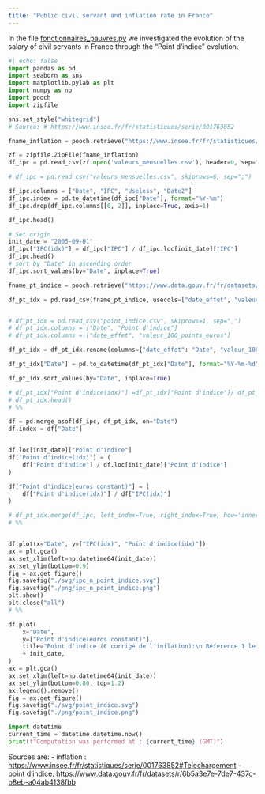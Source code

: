 ```yaml
---
title: "Public civil servant and inflation rate in France"
---
```


In the file [fonctionnaires_pauvres.py](fonctionnaires_pauvres.py) we investigated the evolution of the salary of civil servants in France through the "Point d'indice" evolution.


```python
#| echo: false
import pandas as pd
import seaborn as sns
import matplotlib.pylab as plt
import numpy as np
import pooch
import zipfile

sns.set_style("whitegrid")
# Source: # https://www.insee.fr/fr/statistiques/serie/001763852

fname_inflation = pooch.retrieve("https://www.insee.fr/fr/statistiques/serie/telecharger/csv/001763852?ordre=antechronologique&transposition=donneescolonne&periodeDebut=1&anneeDebut=1990&periodeFin=6&anneeFin=2023&revision=sansrevisions", known_hash=None)

zf = zipfile.ZipFile(fname_inflation) 
df_ipc = pd.read_csv(zf.open('valeurs_mensuelles.csv'), header=0, sep=";",skiprows=4)

# df_ipc = pd.read_csv("valeurs_mensuelles.csv", skiprows=6, sep=";")
```

```python
df_ipc.columns = ["Date", "IPC", "Useless", "Date2"]
df_ipc.index = pd.to_datetime(df_ipc["Date"], format="%Y-%m")
df_ipc.drop(df_ipc.columns[[0, 2]], inplace=True, axis=1)

df_ipc.head()

# Set origin
init_date = "2005-09-01"
df_ipc["IPC(idx)"] = df_ipc["IPC"] / df_ipc.loc[init_date]["IPC"]
df_ipc.head()
# sort by "Date" in ascending order
df_ipc.sort_values(by="Date", inplace=True)
```


```python

fname_pt_indice = pooch.retrieve("https://www.data.gouv.fr/fr/datasets/r/6b5a3e7e-7de7-437c-b8eb-a04ab4138fbb", known_hash=None)

df_pt_idx = pd.read_csv(fname_pt_indice, usecols=["date_effet", "valeur_100_points_euros"])


# df_pt_idx = pd.read_csv("point_indice.csv", skiprows=1, sep=",")
# df_pt_idx.columns = ["Date", "Point d'indice"]
# df_pt_idx.columns = ["date_effet", "valeur_100_points_euros"]

df_pt_idx = df_pt_idx.rename(columns={"date_effet": "Date", "valeur_100_points_euros": "Point d'indice"})

df_pt_idx["Date"] = pd.to_datetime(df_pt_idx["Date"], format="%Y-%m-%d")

df_pt_idx.sort_values(by="Date", inplace=True)

# df_pt_idx["Point d'indice(idx)"] =df_pt_idx["Point d'indice"]/ df_pt_idx.loc[init_date]["IPC"]
# df_pt_idx.head()
# %%

df = pd.merge_asof(df_ipc, df_pt_idx, on="Date")
df.index = df["Date"]


df.loc[init_date]["Point d'indice"]
df["Point d'indice(idx)"] = (
    df["Point d'indice"] / df.loc[init_date]["Point d'indice"]
)

df["Point d'indice(euros constant)"] = (
    df["Point d'indice(idx)"] / df["IPC(idx)"]
)

# df_pt_idx.merge(df_ipc, left_index=True, right_index=True, how='inner')
# %%


df.plot(x="Date", y=["IPC(idx)", "Point d'indice(idx)"])
ax = plt.gca()
ax.set_xlim(left=np.datetime64(init_date))
ax.set_ylim(bottom=0.9)
fig = ax.get_figure()
fig.savefig("./svg/ipc_n_point_indice.svg")
fig.savefig("./png/ipc_n_point_indice.png")
plt.show()
plt.close("all")
# %%

df.plot(
    x="Date",
    y=["Point d'indice(euros constant)"],
    title="Point d'indice (€ corrigé de l'inflation):\n Réference 1 le "
    + init_date,
)
ax = plt.gca()
ax.set_xlim(left=np.datetime64(init_date))
ax.set_ylim(bottom=0.80, top=1.2)
ax.legend().remove()
fig = ax.get_figure()
fig.savefig("./svg/point_indice.svg")
fig.savefig("./png/point_indice.png")
```


```python
import datetime
current_time = datetime.datetime.now()
print(f"Computation was performed at : {current_time} (GMT)")
```

Sources are:
- inflation : [https://www.insee.fr/fr/statistiques/serie/001763852#Telechargement](https://www.insee.fr/fr/statistiques/serie/001763852#Telechargement)
- point d'indice: [https://www.data.gouv.fr/fr/datasets/r/6b5a3e7e-7de7-437c-b8eb-a04ab4138fbb](https://www.data.gouv.fr/fr/datasets/r/6b5a3e7e-7de7-437c-b8eb-a04ab4138fbb)

<!-- [<img src="https://raw.github.com/josephsalmon/Tweets/master/economics/svg/point_indice.svg?sanitize=true" height="300">](https://github.com/josephsalmon/Tweets/tree/master/economics)
[<img src="https://raw.github.com/josephsalmon/Tweets/master/economics/svg/ipc_n_point_indice.svg?sanitize=true" height="300">](https://github.com/josephsalmon/Tweets/tree/master/economics) -->